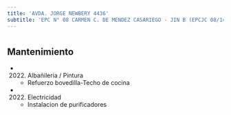 ```yaml
---
title: 'AVDA. JORGE NEWBERY 4436'
subtitle: 'EPC N° 08 CARMEN C. DE MENDEZ CASARIEGO - JIN B (EPCJC 08/14°)'
---
```


#


## Mantenimiento

*  (2022) Albañileria / Pintura 
    + Refuerzo bovedilla-Techo de cocina

*  (2022) Electricidad 
    + Instalacion de purificadores



